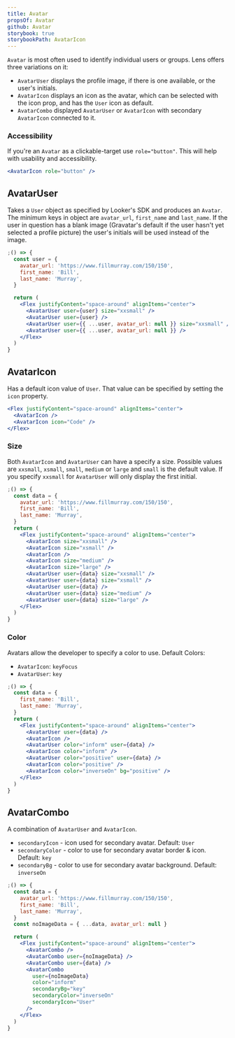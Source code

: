 ```yaml
---
title: Avatar
propsOf: Avatar
github: Avatar
storybook: true
storybookPath: AvatarIcon
---
```


`Avatar` is most often used to identify individual users or groups. Lens offers three variations on it:

- `AvatarUser` displays the profile image, if there is one available, or the user's initials.
- `AvatarIcon` displays an icon as the avatar, which can be selected with the icon prop, and has the `User` icon as default.
- `AvatarCombo` displayed `AvatarUser` or `AvatarIcon` with secondary `AvatarIcon` connected to it.

### Accessibility

If you're an `Avatar` as a clickable-target use `role="button"`. This will help with usability and accessibility.

```jsx
<AvatarIcon role="button" />
```

## AvatarUser

Takes a `User` object as specified by Looker's SDK and produces an `Avatar`. The minimum keys in object are `avatar_url`, `first_name` and `last_name`. If the user in question has a blank image (Gravatar's default if the user hasn't yet selected a profile picture) the user's initials will be used instead of the image.

```jsx
;() => {
  const user = {
    avatar_url: 'https://www.fillmurray.com/150/150',
    first_name: 'Bill',
    last_name: 'Murray',
  }

  return (
    <Flex justifyContent="space-around" alignItems="center">
      <AvatarUser user={user} size="xxsmall" />
      <AvatarUser user={user} />
      <AvatarUser user={{ ...user, avatar_url: null }} size="xxsmall" />
      <AvatarUser user={{ ...user, avatar_url: null }} />
    </Flex>
  )
}
```

## AvatarIcon

Has a default icon value of `User`. That value can be specified by setting the `icon` property.

```jsx
<Flex justifyContent="space-around" alignItems="center">
  <AvatarIcon />
  <AvatarIcon icon="Code" />
</Flex>
```

### Size

Both `AvatarIcon` and `AvatarUser` can have a specify a size. Possible values are `xxsmall`, `xsmall`, `small`, `medium` or `large` and `small` is the default value. If you specify `xxsmall` for `AvatarUser` will only display the first initial.

```jsx
;() => {
  const data = {
    avatar_url: 'https://www.fillmurray.com/150/150',
    first_name: 'Bill',
    last_name: 'Murray',
  }
  return (
    <Flex justifyContent="space-around" alignItems="center">
      <AvatarIcon size="xxsmall" />
      <AvatarIcon size="xsmall" />
      <AvatarIcon />
      <AvatarIcon size="medium" />
      <AvatarIcon size="large" />
      <AvatarUser user={data} size="xxsmall" />
      <AvatarUser user={data} size="xsmall" />
      <AvatarUser user={data} />
      <AvatarUser user={data} size="medium" />
      <AvatarUser user={data} size="large" />
    </Flex>
  )
}
```

### Color

Avatars allow the developer to specify a color to use. Default Colors:

- `AvatarIcon`: `keyFocus`
- `AvatarUser`: `key`

```jsx
;() => {
  const data = {
    first_name: 'Bill',
    last_name: 'Murray',
  }
  return (
    <Flex justifyContent="space-around" alignItems="center">
      <AvatarUser user={data} />
      <AvatarIcon />
      <AvatarUser color="inform" user={data} />
      <AvatarIcon color="inform" />
      <AvatarUser color="positive" user={data} />
      <AvatarIcon color="positive" />
      <AvatarIcon color="inverseOn" bg="positive" />
    </Flex>
  )
}
```

## AvatarCombo

A combination of `AvatarUser` and `AvatarIcon`.

- `secondaryIcon` - icon used for secondary avatar. Default: `User`
- `secondaryColor` - color to use for secondary avatar border & icon. Default: `key`
- `secondaryBg` - color to use for secondary avatar background. Default: `inverseOn`

```jsx
;() => {
  const data = {
    avatar_url: 'https://www.fillmurray.com/150/150',
    first_name: 'Bill',
    last_name: 'Murray',
  }
  const noImageData = { ...data, avatar_url: null }

  return (
    <Flex justifyContent="space-around" alignItems="center">
      <AvatarCombo />
      <AvatarCombo user={noImageData} />
      <AvatarCombo user={data} />
      <AvatarCombo
        user={noImageData}
        color="inform"
        secondaryBg="key"
        secondaryColor="inverseOn"
        secondaryIcon="User"
      />
    </Flex>
  )
}
```
